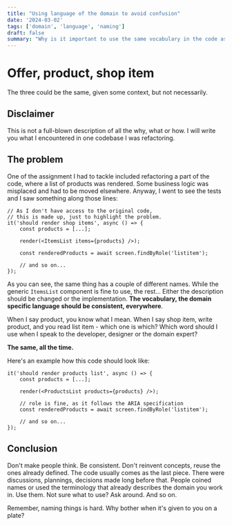 ```yaml
---
title: "Using language of the domain to avoid confusion"
date: '2024-03-02'
tags: ['domain', 'language', 'naming']
draft: false
summary: "Why is it important to use the same vocabulary in the code as the one in verbal communication about the product in the domain."
---
```


# Offer, product, shop item

The three could be the same, given some context, but not necessarily.

## Disclaimer

This is not a full-blown description of all the why, what or how. I will write you what I encountered in one codebase
I was refactoring.

## The problem

One of the assignment I had to tackle included refactoring a part of the code, where a list of products was rendered.
Some business logic was misplaced and had to be moved elsewhere. Anyway, I went to see the tests and I saw something
along those lines:

```tsx
// As I don't have access to the original code,
// this is made up, just to highlight the problem.
it('should render shop items', async () => {
    const products = [...];

    render(<ItemsList items={products} />);

    const renderedProducts = await screen.findByRole('listitem');

    // and so on...
});
```

As you can see, the same thing has a couple of different names. While the generic `ItemsList` component is fine to use,
the rest... Either the description should be changed or the implementation. **The vocabulary, the domain specific language should
be consistent, everywhere**.

When I say product, you know what I mean. When I say shop item, write product, and you read
list item - which one is which? Which word should I use when I speak to the developer, designer or the domain expert?

**The same, all the time.**

Here's an example how this code should look like:

```tsx
it('should render products list', async () => {
    const products = [...];

    render(<ProductsList products={products} />);

    // role is fine, as it follows the ARIA specification
    const renderedProducts = await screen.findByRole('listitem');

    // and so on...
});
```
## Conclusion

Don't make people think. Be consistent. Don't reinvent concepts, reuse the ones already defined. The code usually
comes as the last piece. There were discussions, plannings, decisions made long before that. People coined names or used
the terminology that already describes the domain you work in. Use them. Not sure what to use? Ask around. And so on.

Remember, naming things is hard. Why bother when it's given to you on a plate?